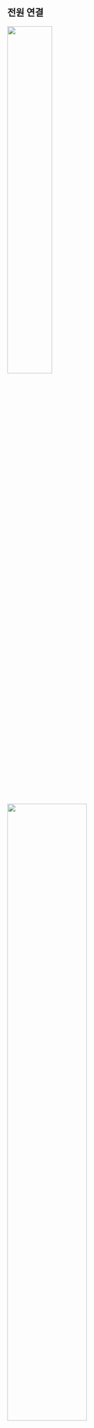 ## 전원 연결

<Include product='bioentry_w3'><Image src='/img/device/bew3-power-connetion.png' width='45%' className='none' /></Include>

<Include product='biostation_3'><Image src='/img/device/installation-power-connection-bs3.png' width='60%' className='none' /></Include>

<Include product='biostation_2a'><Image src='/img/device/installation-power-connection-bs2a.png' width='60%' className='none' /></Include>

<Include product='facestation_f2'><Image src='/img/device/installation-power-connection-bs2a.png' width='60%' className='none' /></Include>

<Include product='corestation_20'><Image src='/img/device/installation-power-connection-cs20.png' width='60%' className='none' /></Include>

<Include product='corestation_40'><Image src='/img/device/installation-power-connection-cs40.png' width='70%' className='none' /></Include>

<Include product='doorinterface'><Image src='/img/device/installation-power-connection-di24.png' width='75%' className='none' /></Include>

<Include product='biolite_n2'><Image src='/img/device/installation-power-connection-bln2.png' width='60%' className='none' /></Include>

<Include product='xstation_2'><Image src='/img/device/installation-power-connection-xs2.png' width='60%' className='none' /></Include>

<Include product='facestation_2'><Image src='/img/device/installation-power-connection-fs2.png' width='60%' className='none' /></Include>

<Include product='bioentry_p2'><Image src='/img/device/installation-power-connection-bep2.png' width='65%' className='none' /></Include>

<Include product='bioentry_w2'><Image src='/img/device/installation-power-connection-bew2.png' width='65%' className='none' /></Include>

<Include product='doormodule'><Image src='/img/device/installation-power-connection-dm20.png' width='60%' className='none' /></Include>

<Include product='inputmodule'><Image src='/img/device/installation-power-connection-im120.png' width='60%' className='none' /></Include>

<Include product='outputmodule'><Image src='/img/device/installation-power-connection-om120.png' width='30%' className='none' /></Include>

<Include product='securemodule'><Image src='/img/device/installation-power-connection-sio2.png' width='45%' className='none' /></Include>

:::caution

<Include product='bioentry_w3,bioentry_w2'>

* Listed Class 2 전원 장치 사용을 권장합니다.

</Include>

{/* BEW2 UL향 합본 문구 */}
<Include product='bioentry_w2'>

* 장치의 전원 장치는 외부 12VDC Listed Class 2 전원 장치 또는 UL294B PoE 전원 장치를 사용해야 합니다.

* ULC S319를 만족하기 위해 'PSC-100A' 전원 공급 장치 및 'Casil CA 1270' 배터리를 연결해야 합니다.

</Include>

<Include product='bioentry_w3,biostation_2a,biostation_3,xstation_2,bioentry_w2'>

* 전원 장치(또는 어댑터)와 PoE 전원 장치를 함께 연결하지 마세요.

</Include>

<Include product='corestation_20,corestation_40,doormodule,inputmodule,outputmodule,securemodule'>

* 출입 통제 장치와 제품에 연결하는 전원은 반드시 분리하여 사용하세요.

</Include>

<Include product='doorinterface'>

* 리더와 제품에 연결하는 전원은 반드시 분리하여 사용하세요.

</Include>

* 전원 어댑터는 IEC/EN 62368-1 승인을 받은 제품으로 단말기의 소모 전력 이상의 제품을 사용하세요. 전원 어댑터에 다른 기기를 연결하여 사용하려면 단말기의 소모 전력과 다른 기기에 필요한 소모 전력을 합한 전류 용량 이상의 어댑터를 사용해야 합니다.

  * 최대 소모전류 규격은 제품 사양의 [전원](product-specifications#specs.power)을 참고하세요.

<Xclude product='corestation_20,corestation_40,doorinterface,inputmodule,outputmodule,securemodule'>

* Secure I/O 2, 전기정(전기식 잠금장치), 제품은 반드시 개별 전원을 사용하세요. 전원을 함께 연결하여 사용하면 장치가 오작동할 수 있습니다.

</Xclude>

<Include product='biostation_3,facestation_f2'>

* 전원 연결 시 제품과 전원 장치 간의 거리에 주의하세요. 제품과 전원 장치는 최대한 가깝게 설치해야 합니다. 올바르게 연결하지 않을 경우 제품이 오작동할 수 있으므로 주의하세요. 제품과 전원 장치의 거리가 먼 경우 16 AWG 또는 18 AWG 케이블을 사용할 것을 권장합니다. 사용하는 케이블의 규격과 설치 환경에 따라 연결할 수 있는 거리가 다를 수 있습니다. 이 제품은 DC 24V와 DC 12V 전원을 모두 지원하므로, 각 케이블 규격에 따른 최대 연장 길이를 확인하여 전원을 올바르게 연결하세요.

  <Table>
  <Thead>
  <Row>
  <Th rowspan='2'>케이블 규격</Th>
  <Th colspan='2'>최대 연장 길이</Th>
  </Row>
  <Row>
  <Th>DC 12V</Th>
  <Th>DC 24V</Th>
  </Row>
  </Thead>
  <Tbody>
  <Row>
  <Td>16 AWG</Td>
  <Td>50 m</Td>
  <Td>150 m</Td>
  </Row>
  <Row>
  <Td>18 AWG</Td>
  <Td>30 m</Td>
  <Td>136 m</Td>
  </Row>
  <Row>
  <Td>20 AWG</Td>
  <Td>20 m</Td>
  <Td>90 m</Td>
  </Row>
  </Tbody>
  </Table>

</Include>

<Include product='facestation_2'>

* 전원 연결 시 제품과 전원 장치 간의 거리에 주의하세요. 제품과 전원 장치는 최대한 가깝게 설치해야 합니다. 올바르게 연결하지 않을 경우 제품이 오작동할 수 있으므로 주의하세요. 제품과 전원 장치의 거리가 먼 경우 16 AWG 또는 18 AWG 케이블을 사용할 것을 권장합니다. 사용하는 케이블의 규격과 설치 환경에 따라 연결할 수 있는 거리가 다를 수 있습니다.

  <Table>
  <Thead>
  <Row>
  <Th rowspan='2'>케이블 규격</Th>
  <Th colspan='2'>최대 연장 길이</Th>
  </Row>
  </Thead>
  <Tbody>
  <Row>
  <Td>16 AWG</Td>
  <Td>150 m</Td>
  </Row>
  <Row>
  <Td>18 AWG</Td>
  <Td>136 m</Td>
  </Row>
  <Row>
  <Td>20 AWG</Td>
  <Td>90 m</Td>
  </Row>
  </Tbody>
  </Table>

</Include>

* 전원 어댑터를 사용할 경우 전원 케이블의 길이를 임의로 연장하지 마세요.

<Include product='biostation_3,xstation_2,facestation_2'>

* CAT5 UTP 2-Wire 케이블을 전원 공급 용도로 사용하지 마세요.

</Include>

<Include product='bioentry_w2'>

* 알람 신호는 릴레이 접점 방식으로 AC OK 및 배터리 저전압 상태 핀을 통해 전송됩니다.

  <div className='overflow-x'>

  | 기능 | 설명 | 릴레이 상태 |
  | :--: | :--: | :--: |
  | AC 전원 확인 | AC 전원 켜짐 | 단락 |
  | ^ | AC 전원 꺼짐 | 단선 |
  | 배터리 저전압 상태 | 배터리 전압이 11 V 이하일 때 | 단락 |
  | ^ | 배터리 전압이 11 V 이상일 때 | 단선 |

  </div>

* 알람 신호 기능을 사용하려면 외부 전원 소스가 필요합니다. 최대 인가 전압은 30 V이며, 최대 싱크 전류는 1 A입니다.

* PoE 전원은 National Electrical Code, ANSI / NFPA 70, Article 725.121, 클래스 2 및 클래스 3 회로의 전원을 준수해야합니다.

* 5e 케이블 연결은 권장하는 최소 성능 범주입니다. 성능 범주는 설치 현장에서 요구되는 전송 속도와 일치해야 합니다.

* PSE 또는 전력 인젝터와 PD 사이에 연결할 수 있는 최소 도체 게이지는 패치 코드의 경우 26 AWG(0.13 mm2)입니다. 수평 또는 라이저 케이블의 경우 24 AWG(0.21 mm2)입니다.

* PoE를 이용해 전원을 공급할 경우 UL294B 또는 UL294 8th Edition을 준수해야 합니다.

* IEEE 802.3 (at 또는 af) 사양의 준수는 이 요구 사항의 일환으로 치부되지 않습니다.

</Include>

:::

<Include product='corestation_20,corestation_40,doorinterface,inputmodule,outputmodule'>

:::info

전원 장애를 막기 위해 무정전 전원 장치(UPS)를 연결하여 사용할 것을 권장합니다.

:::

</Include>